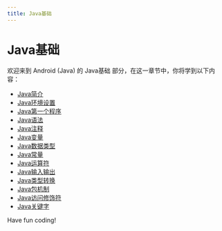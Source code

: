 ```yaml
---
title: Java基础
---
```


# Java基础

欢迎来到 Android (Java) 的 Java基础 部分，在这一章节中，你将学到以下内容：

- [Java简介](./0-introduction-to-java.mdx)
- [Java环境设置](./1-java-environment-settings.mdx)
- [Java第一个程序](./2-java-first-program.mdx)
- [Java语法](./3-java-syntax.mdx)
- [Java注释](./4-java-comments.mdx)
- [Java变量](./5-java-variables.mdx)
- [Java数据类型](./6-java-data-type.mdx)
- [Java常量](./7-java-constant.mdx)
- [Java运算符](./8-java-operator.mdx)
- [Java输入输出](./9-java-inputoutput.mdx)
- [Java类型转换](./10-java-type-conversion.mdx)
- [Java包机制](./11-java-package-mechanism.mdx)
- [Java访问修饰符](./12-java-access-modifier.mdx)
- [Java关键字](./13-java-keywords.mdx)

Have fun coding!
